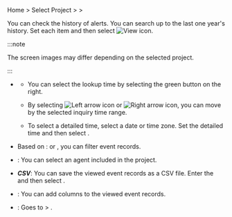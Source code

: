 Home > Select Project > <Cmdname sid="event_statistic" className="uitext" /> > <Cmdname sid="event_history" className="uitext" />

You can check the history of alerts. You can search up to the last one year's history. Set each item and then select ![View icon](/img/ico-btn-search.png).

<InDoc product='java,php,nodejs,python,dotnet,golang,log'>

<ImgLang img='event-history.png' desc='Event History' />

</InDoc>

<InDoc product='kubernetes'>

<ImgLang img='k8s-event-history.png' desc='Event History' />

</InDoc>

<InDoc product='postgresql,postgresql-v1,oracle,mysql,mysql-v1,mssql,tibero,cubrid,altibase,redis,mongodb'>

<ImgLang img='db-event-history.png' desc='Event History' />

</InDoc>

<InDoc product='browser'>

<ImgLang img='browser-event-history.png' desc='Event History' />

</InDoc>

<InDoc product='npm'>

<ImgLang img='npm-event-history.png' desc='Event History' />

</InDoc>

<InDoc product='amazon-cloudwatch,amazon-ecs,aws-log,azure,ncloud,oracle-cloud'>

<ImgLang img='cloud-event-history.png' desc='Event History' />

</InDoc>

:::note

The screen images may differ depending on the selected project.

:::

-   <Cmdname sid="time_selector" className="uitext" />

    -   You can select the lookup time by selecting the green button on the right.

    -   By selecting ![Left arrow icon](/img/left-arrow.svg) or ![Right arrow icon](/img/right-arrow.svg), you can move by the selected inquiry time range.

    -   To select a detailed time, select a date or time zone. Set the detailed time and then select <Cmdname sid="apply" className="uitext" />.

-   Based on <Cmdname sid="filter" className="uitext" />: <Cmdname sid="title" className="uitext" /> or <Cmdname sid="message" className="uitext" />, you can filter event records.

-   <Cmdname sid="all_selected" className="uitext" />: You can select an agent included in the project.

-   **_CSV_**: You can save the viewed event records as a CSV file. Enter the <Cmdname sid="maximum_csv_lines" className="uitext" /> and then select <Cmdname sid="download" className="uitext" />.

-   <Cmdname sid="column_select" className="uitext" />: You can add columns to the viewed event records.

-   <Cmdname sid="event_setting" className="uitext" />: Goes to <Cmdname sid="event_statistic" className="uitext" /> > <Cmdname sid="event_setting" className="uitext" />.
